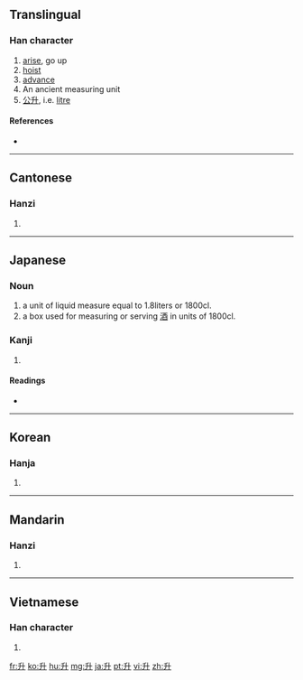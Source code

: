 {{also|昇}}
==Translingual==

===Han character===
{{Han char|rn=24|rad=十|as=02|sn=4|four=2440<sub>0</sub>|canj=竹廿 (HT)}}

# [[arise]], go up
# [[hoist]]
# [[advance]]
# An ancient measuring unit
# [[公升]], i.e. [[litre]]

====References====
* {{Han ref|kx=0156.030|dkj=02702|dj=0353.040|hdz=10033.050|uh=5347|ud=21319|bh=A4C9|bd=42185}}

----

==Cantonese==

===Hanzi===
{{yue-hanzi|jyut=|y=sing1}}

# {{defn|Cantonese|sort=十02}}

----

==Japanese==

===Noun===
{{ja-noun|k|count=升|hira=ます|rom=masu}}

# a unit of liquid measure equal to 1.8liters or 1800cl.
# a box used for measuring or serving [[酒]] in units of 1800cl.

===Kanji===
{{ja-kanji|grade=c|rs=十02}}

# {{defn|Japanese}}

====Readings====
* {{ja-readings|on=[[しょう]] (shō)|kun=[[ます]] (masu), [[のぼる]] (noboru)}}

----

==Korean==

===Hanja===
{{ko-hanja|hangeul=승|rv=seung|mr=sŭng}}

# {{defn|Korean|sort=十02}}

----

==Mandarin==

===Hanzi===
{{cmn-hanzi|pin=[[shēng]] ([[sheng1]])|wg=sheng<sup>1</sup>}}

# {{defn|Mandarin|sort=十02}}

----

==Vietnamese==

===Han character===
{{vi-hantu|[[thăng]], [[thưng]]|rs=十02}}

# {{defn|Vietnamese|sort=十02}}

[[fr:升]]
[[ko:升]]
[[hu:升]]
[[mg:升]]
[[ja:升]]
[[pt:升]]
[[vi:升]]
[[zh:升]]